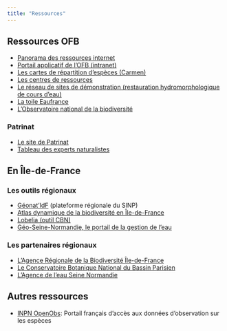 ```yaml
---
title: "Ressources"
---
```


## Ressources OFB

-   [Panorama des ressources internet](www/Repertoire%20ressources%20internet_2020.pdf){target="_blank"}
-   [Portail applicatif de l'OFB (intranet)](https://intranet.ofb.fr/repertoire-des-applications-et-ressources-pour-la-connaissance){target="_blank"}
-   [Les cartes de répartition d'espèces (Carmen)](https://professionnels.ofb.fr/fr/node/1089){target="_blank"}
-   [Les centres de ressources](https://professionnels.ofb.fr/fr/node/137){target="_blank"}
-   [Le réseau de sites de démonstration (restauration hydromorphologique de cours d'eau)](https://professionnels.ofb.fr/node/358){target="_blank"}
-   [La toile Eaufrance](https://www.eaufrance.fr/sites/default/files/Infographie_dynamique_EF.pdf){target="_blank"}
-   [L'Observatoire national de la biodiversité](https://naturefrance.fr){target="_blank"}

### Patrinat

-   [Le site de Patrinat](http://www.patrinat.fr/fr){target="_blank"}
-   [Tableau des experts naturalistes](www/experts.html){target="_blank"}

## En Île-de-France

### Les outils régionaux

-   [Géonat'IdF](https://geonature.arb-idf.fr/geonature/#/){target="_blank"} (plateforme régionale du SINP)
-   [Atlas dynamique de la biodiversité en Île-de-France](https://geonature.arb-idf.fr/atlas){target="_blank"}
-   [Lobelia (outil CBN)](https://lobelia-cbn.fr/consulter/carte){target="_blank"}
-   [Géo-Seine-Normandie, le portail de la gestion de l'eau](https://geo.eau-seine-normandie.fr/#/home/MESU){target="_blank"}

### Les partenaires régionaux

-   [L'Agence Régionale de la Biodiversité Île-de-France](https://www.arb-idf.fr){target="_blank"}
-   [Le Conservatoire Botanique National du Bassin Parisien](https://cbnbp.mnhn.fr/cbnbp/index.jsp){target="_blank"}
-   [L'Agence de l'eau Seine Normandie](https://www.eau-seine-normandie.fr){target="_blank"}

## Autres ressources

-   [INPN OpenObs](https://openobs.mnhn.fr){target="_blank"}: Portail français d'accès aux données d'observation sur les espèces

